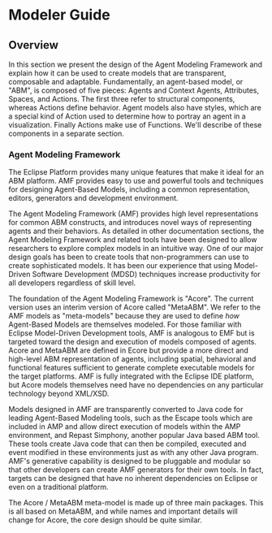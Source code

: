 =Modeler Guide=

==Overview==

In this section we present the design of the Agent Modeling Framework and explain how it can be used to create models that are transparent, composable and adaptable. Fundamentally, an agent-based model, or "ABM", is composed of five pieces: Agents and Context Agents, Attributes, Spaces, and Actions. The first three refer to structural components, whereas Actions define behavior. Agent models also have styles, which are a special kind of Action used to determine how to portray an agent in a visualization. Finally Actions make use of Functions. We'll describe of these components in a separate section.

===Agent Modeling Framework===

The Eclipse Platform provides many unique features that make it ideal for an ABM platform. AMF provides easy to use and powerful tools and techniques for designing Agent-Based Models, including a common representation, editors, generators and development environment.

The Agent Modeling Framework (AMF) provides high level representations for common ABM constructs, and introduces novel ways of representing agents and their behaviors. As detailed in other documentation sections, the Agent Modeling Framework and related tools have been designed to allow researchers to explore complex models in an intuitive way. One of our major design goals has been to create tools that non-programmers can use to create sophisticated models. It has been our experience that using Model-Driven Software Development (MDSD) techniques increase productivity for all developers regardless of skill level. 

The foundation of the Agent Modeling Framework is "Acore". The current version uses an interim version of Acore called "MetaABM". We refer to the AMF models as "meta-models" because they are used to define ''how'' Agent-Based Models are themselves modeled. For those familiar with Eclipse Model-Driven Development tools, AMF is analogous to EMF but is targeted toward the design and execution of models composed of agents. Acore and MetaABM are defined in Ecore but provide a more direct and high-level ABM representation of agents, including spatial, behavioral and functional features sufficient to generate complete executable models for the target platforms. AMF is fully integrated with the Eclipse IDE platform, but Acore models themselves need have no dependencies on any particular technology beyond XML/XSD.

Models designed in AMF are transparently converted to Java code for leading Agent-Based Modeling tools, such as the Escape tools which are included in AMP and allow direct execution of models within the AMP environment, and Repast Simphony, another popular Java based ABM tool. These tools create Java code that can then be compiled, executed and event modified in these environments just as with any other Java program. AMF's generative capability is designed to be pluggable and modular so that other developers can create AMF generators for their own tools. In fact, targets can be designed that have no inherent dependencies on Eclipse or even on a traditional platform.

The Acore / MetaABM meta-model is made up of three main packages. This is all based on MetaABM, and while names and important details will change for Acore, the core design should be quite similar.

